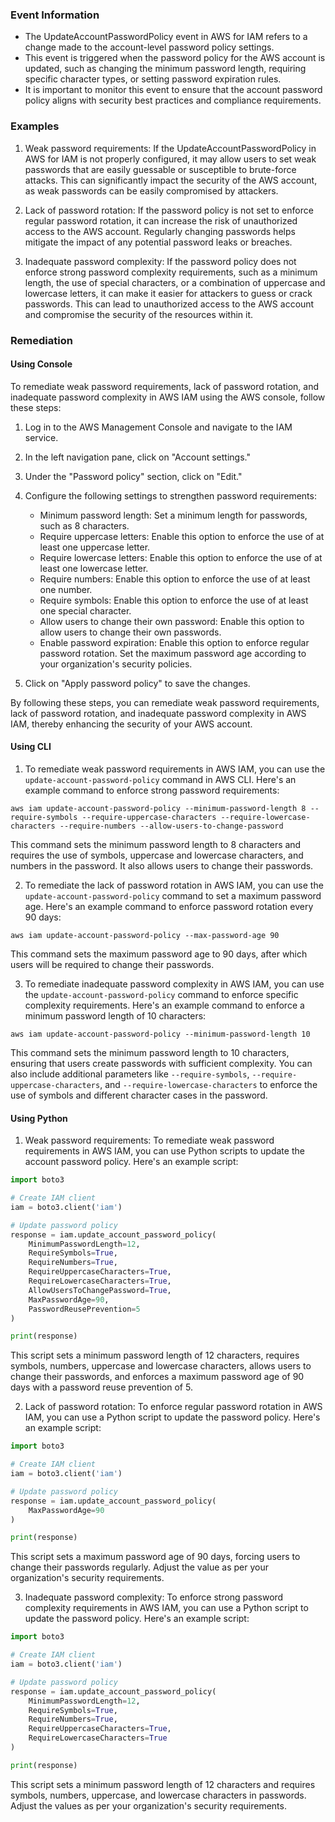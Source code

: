 
### Event Information

- The UpdateAccountPasswordPolicy event in AWS for IAM refers to a change made to the account-level password policy settings.
- This event is triggered when the password policy for the AWS account is updated, such as changing the minimum password length, requiring specific character types, or setting password expiration rules.
- It is important to monitor this event to ensure that the account password policy aligns with security best practices and compliance requirements.


### Examples

1. Weak password requirements: If the UpdateAccountPasswordPolicy in AWS for IAM is not properly configured, it may allow users to set weak passwords that are easily guessable or susceptible to brute-force attacks. This can significantly impact the security of the AWS account, as weak passwords can be easily compromised by attackers.

2. Lack of password rotation: If the password policy is not set to enforce regular password rotation, it can increase the risk of unauthorized access to the AWS account. Regularly changing passwords helps mitigate the impact of any potential password leaks or breaches.

3. Inadequate password complexity: If the password policy does not enforce strong password complexity requirements, such as a minimum length, the use of special characters, or a combination of uppercase and lowercase letters, it can make it easier for attackers to guess or crack passwords. This can lead to unauthorized access to the AWS account and compromise the security of the resources within it.

### Remediation

#### Using Console

To remediate weak password requirements, lack of password rotation, and inadequate password complexity in AWS IAM using the AWS console, follow these steps:

1. Log in to the AWS Management Console and navigate to the IAM service.

2. In the left navigation pane, click on "Account settings."

3. Under the "Password policy" section, click on "Edit."

4. Configure the following settings to strengthen password requirements:

   - Minimum password length: Set a minimum length for passwords, such as 8 characters.
   - Require uppercase letters: Enable this option to enforce the use of at least one uppercase letter.
   - Require lowercase letters: Enable this option to enforce the use of at least one lowercase letter.
   - Require numbers: Enable this option to enforce the use of at least one number.
   - Require symbols: Enable this option to enforce the use of at least one special character.
   - Allow users to change their own password: Enable this option to allow users to change their own passwords.
   - Enable password expiration: Enable this option to enforce regular password rotation. Set the maximum password age according to your organization's security policies.

5. Click on "Apply password policy" to save the changes.

By following these steps, you can remediate weak password requirements, lack of password rotation, and inadequate password complexity in AWS IAM, thereby enhancing the security of your AWS account.

#### Using CLI

1. To remediate weak password requirements in AWS IAM, you can use the `update-account-password-policy` command in AWS CLI. Here's an example command to enforce strong password requirements:

```
aws iam update-account-password-policy --minimum-password-length 8 --require-symbols --require-uppercase-characters --require-lowercase-characters --require-numbers --allow-users-to-change-password
```

This command sets the minimum password length to 8 characters and requires the use of symbols, uppercase and lowercase characters, and numbers in the password. It also allows users to change their passwords.

2. To remediate the lack of password rotation in AWS IAM, you can use the `update-account-password-policy` command to set a maximum password age. Here's an example command to enforce password rotation every 90 days:

```
aws iam update-account-password-policy --max-password-age 90
```

This command sets the maximum password age to 90 days, after which users will be required to change their passwords.

3. To remediate inadequate password complexity in AWS IAM, you can use the `update-account-password-policy` command to enforce specific complexity requirements. Here's an example command to enforce a minimum password length of 10 characters:

```
aws iam update-account-password-policy --minimum-password-length 10
```

This command sets the minimum password length to 10 characters, ensuring that users create passwords with sufficient complexity. You can also include additional parameters like `--require-symbols`, `--require-uppercase-characters`, and `--require-lowercase-characters` to enforce the use of symbols and different character cases in the password.

#### Using Python

1. Weak password requirements: To remediate weak password requirements in AWS IAM, you can use Python scripts to update the account password policy. Here's an example script:

```python
import boto3

# Create IAM client
iam = boto3.client('iam')

# Update password policy
response = iam.update_account_password_policy(
    MinimumPasswordLength=12,
    RequireSymbols=True,
    RequireNumbers=True,
    RequireUppercaseCharacters=True,
    RequireLowercaseCharacters=True,
    AllowUsersToChangePassword=True,
    MaxPasswordAge=90,
    PasswordReusePrevention=5
)

print(response)
```

This script sets a minimum password length of 12 characters, requires symbols, numbers, uppercase and lowercase characters, allows users to change their passwords, and enforces a maximum password age of 90 days with a password reuse prevention of 5.

2. Lack of password rotation: To enforce regular password rotation in AWS IAM, you can use a Python script to update the password policy. Here's an example script:

```python
import boto3

# Create IAM client
iam = boto3.client('iam')

# Update password policy
response = iam.update_account_password_policy(
    MaxPasswordAge=90
)

print(response)
```

This script sets a maximum password age of 90 days, forcing users to change their passwords regularly. Adjust the value as per your organization's security requirements.

3. Inadequate password complexity: To enforce strong password complexity requirements in AWS IAM, you can use a Python script to update the password policy. Here's an example script:

```python
import boto3

# Create IAM client
iam = boto3.client('iam')

# Update password policy
response = iam.update_account_password_policy(
    MinimumPasswordLength=12,
    RequireSymbols=True,
    RequireNumbers=True,
    RequireUppercaseCharacters=True,
    RequireLowercaseCharacters=True
)

print(response)
```

This script sets a minimum password length of 12 characters and requires symbols, numbers, uppercase, and lowercase characters in passwords. Adjust the values as per your organization's security requirements.

